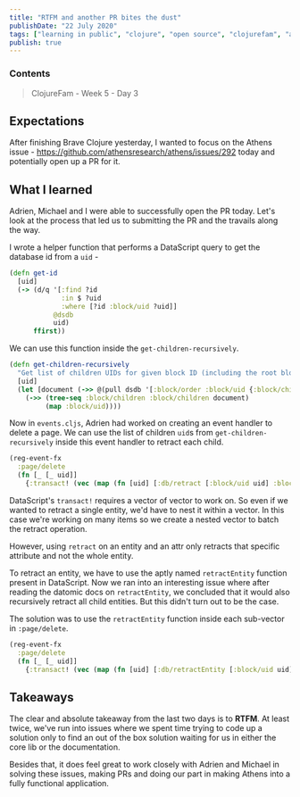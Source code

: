 ```yaml
---
title: "RTFM and another PR bites the dust"
publishDate: "22 July 2020"
tags: ["learning in public", "clojure", "open source", "clojurefam", "athens"]
publish: true
---
```


### Contents

> ClojureFam - Week 5 - Day 3

## Expectations

After finishing Brave Clojure yesterday, I wanted to focus on the Athens issue - https://github.com/athensresearch/athens/issues/292 today and potentially open up a PR for it.

## What I learned

Adrien, Michael and I were able to successfully open the PR today. Let's look at the process that led us to submitting the PR and the travails along the way.

I wrote a helper function that performs a DataScript query to get the database id from a `uid` -

```clojure
(defn get-id
  [uid]
  (-> (d/q '[:find ?id
             :in $ ?uid
             :where [?id :block/uid ?uid]]
           @dsdb
           uid)
      ffirst))
```

We can use this function inside the `get-children-recursively`.

```clojure
(defn get-children-recursively
  "Get list of children UIDs for given block ID (including the root block's UID)"
  [uid]
  (let [document (->> @(pull dsdb '[:block/order :block/uid {:block/children ...}] (get-id uid)))]
    (->> (tree-seq :block/children :block/children document)
         (map :block/uid))))
```

Now in `events.cljs`, Adrien had worked on creating an event handler to delete a page. We can use the list of children `uid`s from `get-children-recursively` inside this event handler to retract each child.

```clojure
(reg-event-fx
  :page/delete
  (fn [_ [_ uid]]
    {:transact! (vec (map (fn [uid] [:db/retract [:block/uid uid] :block/uid]) (get-children-recursively uid)))}))
```

DataScript's `transact!` requires a vector of vector to work on. So even if we wanted to retract a single entity, we'd have to nest it within a vector. In this case we're working on many items so we create a nested vector to batch the retract operation.

However, using `retract` on an entity and an attr only retracts that specific attribute and not the whole entity.

To retract an entity, we have to use the aptly named `retractEntity` function present in DataScript. Now we ran into an interesting issue where after reading the datomic docs on `retractEntity`, we concluded that it would also recursively retract all child entities. But this didn't turn out to be the case.

The solution was to use the `retractEntity` function inside each sub-vector in `:page/delete`.

```clojure
(reg-event-fx
  :page/delete
  (fn [_ [_ uid]]
    {:transact! (vec (map (fn [uid] [:db/retractEntity [:block/uid uid]]) (get-children-recursively uid)))}))
```

## Takeaways

The clear and absolute takeaway from the last two days is to **RTFM**. At least twice, we've run into issues where we spent time trying to code up a solution only to find an out of the box solution waiting for us in either the core lib or the documentation.

Besides that, it does feel great to work closely with Adrien and Michael in solving these issues, making PRs and doing our part in making Athens into a fully functional application.
